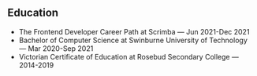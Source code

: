 ## Education

- <span>The Frontend Developer Career Path</span> at Scrimba — Jun 2021-Dec 2021
- <span>Bachelor of Computer Science</span> at Swinburne University of Technology
  — Mar 2020-Sep 2021
- <span>Victorian Certificate of Education</span> at Rosebud Secondary College —
  2014-2019
